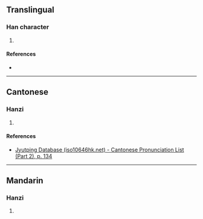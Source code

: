 {{character info/new}}
==Translingual==

===Han character===
{{Han char|rn=77|rad=止|as=06|sn=10|four=|canj=YMHBY|ids=⿱止舟}}

# {{defn|Han|sort=止06}}

====References====
* {{Han ref|kx=0576.160|dkj=16291|dj=0966.180|hdz=21442.120|uh=6B6C|ud=27500}}

----

==Cantonese==

===Hanzi===
{{yue-hanzi|jyut=[[cin4]]|y=chin4}}

# {{defn|lang=yue|sort=止06}}

====References====
* [http://www.iso10646hk.net/jp/document/download.jsp Jyutping Database (iso10646hk.net) - Cantonese Pronunciation List (Part 2), p. 134]

----

==Mandarin==

===Hanzi===
{{cmn-hanzi|pin=[[qián]] ([[qian2]])|wg=ch'ien<sup>2</sup>}}

# {{defn|lang=cmn|sort=止06}}